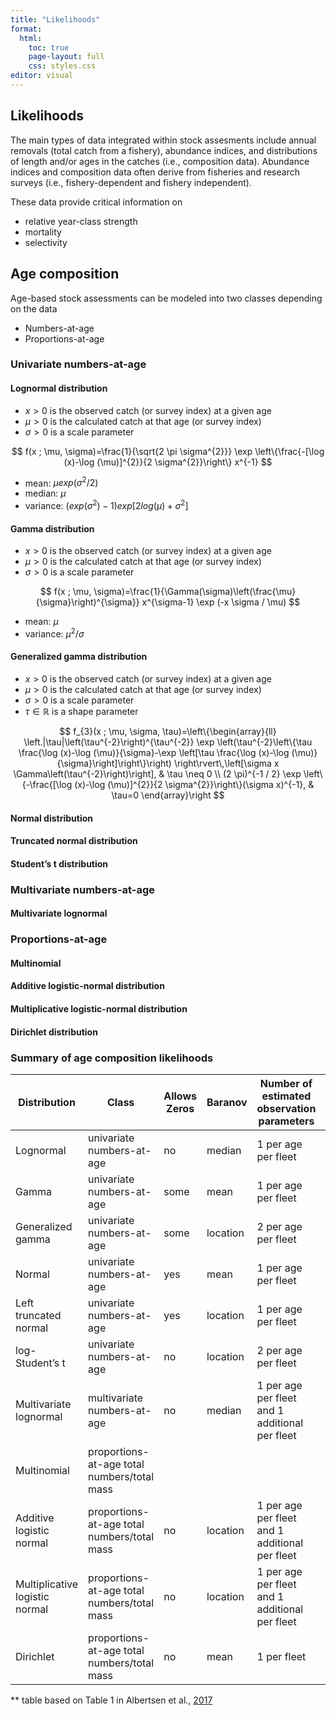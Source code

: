 ```yaml
---
title: "Likelihoods"
format:
  html:
    toc: true
    page-layout: full
    css: styles.css
editor: visual
---
```


## Likelihoods

The main types of data integrated within stock assesments include annual removals (total catch from a fishery), abundance indices, and distributions of length and/or ages in the catches (i.e., composition data). Abundance indices and composition data often derive from fisheries and research surveys (i.e., fishery-dependent and fishery independent). 

These data provide critical information on

- relative year-class strength
- mortality
- selectivity

## Age composition

Age-based stock assessments can be modeled into two classes depending on the data

- Numbers-at-age
- Proportions-at-age 

### Univariate numbers-at-age

#### Lognormal distribution

- $x > 0$ is the observed catch (or survey index) at a given age
- $\mu > 0$ is the calculated catch at that age (or survey index)
- $\sigma > 0$ is a scale parameter

$$
f(x ; \mu, \sigma)=\frac{1}{\sqrt{2 \pi \sigma^{2}}} \exp \left\{\frac{-[\log (x)-\log (\mu)]^{2}}{2 \sigma^{2}}\right\} x^{-1}
$$

- mean: $\mu exp({\sigma^2}/2)$
- median: $\mu$
- variance: $(exp(\sigma^2)-1) exp[2log(\mu) + \sigma^2]$

#### Gamma distribution

- $x > 0$ is the observed catch (or survey index) at a given age
- $\mu > 0$ is the calculated catch at that age (or survey index)
- $\sigma > 0$ is a scale parameter

$$
f(x ; \mu, \sigma)=\frac{1}{\Gamma(\sigma)\left(\frac{\mu}{\sigma}\right)^{\sigma}} x^{\sigma-1} \exp (-x \sigma / \mu)
$$

- mean: $\mu$
- variance: $\mu^2/\sigma$

#### Generalized gamma distribution

- $x > 0$ is the observed catch (or survey index) at a given age
- $\mu > 0$ is the calculated catch at that age (or survey index)
- $\sigma > 0$ is a scale parameter
- $\tau \in \mathbb{R}$ is a shape parameter

$$
f_{3}(x ; \mu, \sigma, \tau)=\left\{\begin{array}{ll}
\left.|\tau|\left(\tau^{-2}\right)^{\tau^{-2}} \exp \left(\tau^{-2}\left\{\tau \frac{\log (x)-\log (\mu)}{\sigma}-\exp \left[\tau \frac{\log (x)-\log (\mu)}{\sigma}\right]\right\}\right) \right\rvert\,\left[\sigma x \Gamma\left(\tau^{-2}\right)\right], & \tau \neq 0 \\
(2 \pi)^{-1 / 2} \exp \left\{-\frac{[\log (x)-\log (\mu)]^{2}}{2 \sigma^{2}}\right\}(\sigma x)^{-1}, & \tau=0
\end{array}\right
$$

#### Normal distribution

#### Truncated normal distribution

#### Student's t distribution

### Multivariate numbers-at-age

#### Multivariate lognormal

### Proportions-at-age

#### Multinomial

#### Additive logistic-normal distribution

#### Multiplicative logistic-normal distribution

#### Dirichlet distribution

### Summary of age composition likelihoods
| Distribution | Class | Allows Zeros | Baranov  | Number of estimated observation parameters | Estimated correlation parameter? |
|--------------------------------|---------------------------------------------|--------------|----------|------------------------------------------------|----------------------------------|
| Lognormal | univariate numbers-at-age | no | median | 1 per age per fleet | no |
| Gamma | univariate numbers-at-age | some | mean| 1 per age per fleet | no |
| Generalized gamma | univariate numbers-at-age | some | location | 2 per age per fleet | no |
| Normal | univariate numbers-at-age | yes | mean | 1 per age per fleet | no |
| Left truncated normal | univariate numbers-at-age | yes | location | 1 per age per fleet | no |
| log-Student's t | univariate numbers-at-age | no | location | 2 per age per fleet | no |
| Multivariate lognormal | multivariate numbers-at-age | no | median | 1 per age per fleet and 1 additional per fleet | yes |
| Multinomial | proportions-at-age total numbers/total mass |              |          |                                                |                                  |
| Additive logistic normal  | proportions-at-age total numbers/total mass | no | location | 1 per age per fleet and 1 additional per fleet | yes |
| Multiplicative logistic normal | proportions-at-age total numbers/total mass | no | location | 1 per age per fleet and 1 additional per fleet | yes  |
| Dirichlet | proportions-at-age total numbers/total mass | no | mean | 1 per fleet | no |
** table based on Table 1 in Albertsen et al., [2017](https://doi.org/10.1139/cjfas-2015-0532)
